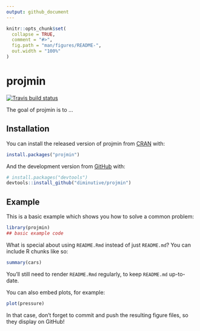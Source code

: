 ```yaml
---
output: github_document
---
```


<!-- README.md is generated from README.Rmd. Please edit that file -->

```r
knitr::opts_chunk$set(
  collapse = TRUE,
  comment = "#>",
  fig.path = "man/figures/README-",
  out.width = "100%"
)
```

# projmin

<!-- badges: start -->
[![Travis build status](https://travis-ci.org/diminutive/projmin.svg?branch=master)](https://travis-ci.org/diminutive/projmin)
<!-- badges: end -->

The goal of projmin is to ...

## Installation

You can install the released version of projmin from [CRAN](https://CRAN.R-project.org) with:

``` r
install.packages("projmin")
```

And the development version from [GitHub](https://github.com/) with:

``` r
# install.packages("devtools")
devtools::install_github("diminutive/projmin")
```
## Example

This is a basic example which shows you how to solve a common problem:

```r
library(projmin)
## basic example code
```

What is special about using `README.Rmd` instead of just `README.md`? You can include R chunks like so:

```r
summary(cars)
```

You'll still need to render `README.Rmd` regularly, to keep `README.md` up-to-date.

You can also embed plots, for example:

```r
plot(pressure)
```

In that case, don't forget to commit and push the resulting figure files, so they display on GitHub!
